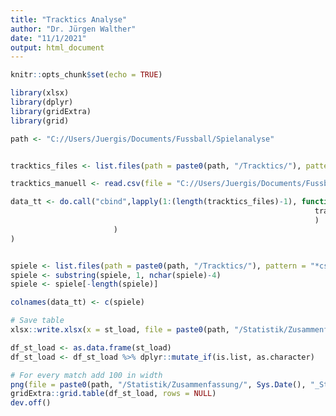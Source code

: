 ```yaml
---
title: "Tracktics Analyse"
author: "Dr. Jürgen Walther"
date: "11/1/2021"
output: html_document
---
```



```r
knitr::opts_chunk$set(echo = TRUE)
```

```r
library(xlsx)
library(dplyr)
library(gridExtra)
library(grid)
```



```r

path <- "C://Users/Juergis/Documents/Fussball/Spielanalyse"


tracktics_files <- list.files(path = paste0(path, "/Tracktics/"), pattern = "*csv", full.names = TRUE)

tracktics_manuell <- read.csv(file = "C://Users/Juergis/Documents/Fussball/Spielanalyse/Tracktics/Tracktics_manuell.csv", )

data_tt <- do.call("cbind",lapply(1:(length(tracktics_files)-1), function(i) c(tracktics_read_team_stats(tracktics_files[i]), 
                                                                    tracktics_manuell[i,2:dim(tracktics_manuell)[2]]
                                                                    )
                       )
)


spiele <- list.files(path = paste0(path, "/Tracktics/"), pattern = "*csv", full.names = FALSE)
spiele <- substring(spiele, 1, nchar(spiele)-4)
spiele <- spiele[-length(spiele)]

colnames(data_tt) <- c(spiele)

# Save table
xlsx::write.xlsx(x = st_load, file = paste0(path, "/Statistik/Zusammenfassung/", Sys.Date(), "_Statistiken_kombiniert.xlsx"), row.names = FALSE)

df_st_load <- as.data.frame(st_load)
df_st_load <- df_st_load %>% dplyr::mutate_if(is.list, as.character)

# For every match add 100 in width
png(file = paste0(path, "/Statistik/Zusammenfassung/", Sys.Date(), "_Statistiken_kombiniert.png"), height = 750, width = 700 + length(stat_files) * 110)
gridExtra::grid.table(df_st_load, rows = NULL)
dev.off()
```

